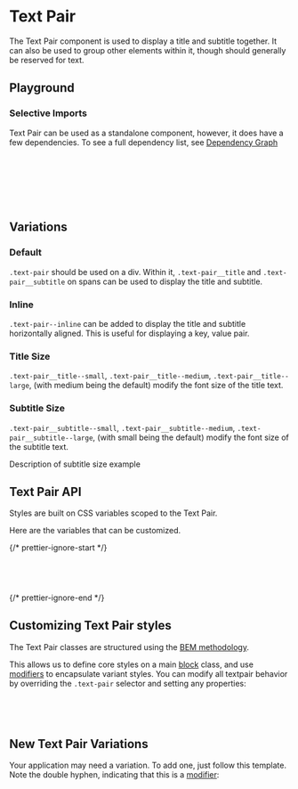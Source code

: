 
<Meta of={TextPairStories} />

# Text Pair

<div
  dangerouslySetInnerHTML={{
    __html: createSourceCodeLink({ link: 'components/text_pair.css' }).outerHTML,
  }}
></div>

The Text Pair component is used to display a title and subtitle together. It can also be used to group other elements within it, though should generally be reserved for text.

## Playground

<Canvas of={TextPairStories.Default} />
<Controls of={TextPairStories.Default} />

### Selective Imports

Text Pair can be used as a standalone component, however, it does have a few dependencies. To see a full dependency list, see [Dependency Graph](?path=/docs/overview-selective-imports--docs#dependencies)

```css
// Depends on
@import '@rolemodel/optics/dist/scss/core/tokens';
@import '@rolemodel/optics/dist/scss/core/base';

// Component
@import '@rolemodel/optics/dist/scss/components/text_pair';
```

## Variations

### Default

`.text-pair` should be used on a div. Within it, `.text-pair__title` and `.text-pair__subtitle` on spans can be used to display the title and subtitle.

<Canvas of={TextPairStories.Default} />

### Inline

`.text-pair--inline` can be added to display the title and subtitle horizontally aligned. This is useful for displaying a key, value pair.

<Canvas of={TextPairStories.Inline} />

### Title Size

`.text-pair__title--small`, `.text-pair__title--medium`, `.text-pair__title--large`, (with medium being the default) modify the font size of the title text.

<Canvas of={TextPairStories.TitleSize} />

### Subtitle Size

`.text-pair__subtitle--small`, `.text-pair__subtitle--medium`, `.text-pair__subtitle--large`, (with small being the default) modify the font size of the subtitle text.

Description of subtitle size example

<Canvas of={TextPairStories.SubtitleSize} />

## Text Pair API

Styles are built on CSS variables scoped to the Text Pair.

Here are the variables that can be customized.

{/* prettier-ignore-start */}
```css
--_op-text-pair-font-size-small:
--_op-text-pair-font-size-medium:
--_op-text-pair-font-size-large:
```
{/* prettier-ignore-end */}

## Customizing Text Pair styles

<div
  dangerouslySetInnerHTML={{
    __html: createAlert({
      title: 'Important!',
      description: 'These patterns represent how to customize the style of the Text Pair for your project.',
    }).outerHTML,
  }}
></div>

The Text Pair classes are structured using the [BEM methodology](https://getbem.com/naming).

This allows us to define core styles on a main [block](https://getbem.com/naming/#block) class, and use [modifiers](https://getbem.com/naming/#modifier) to encapsulate variant styles. You can modify all textpair behavior by overriding the `.text-pair` selector and setting any properties:

```css
.text-pair {
  gap: var(--op-space-x-large);
}
```

## New Text Pair Variations

<div
  dangerouslySetInnerHTML={{
    __html: createAlert({
      title: 'Important!',
      description: 'These patterns represent how to create new variations of the Text Pair for your project.',
    }).outerHTML,
  }}
></div>

Your application may need a variation. To add one, just follow this template. Note the double hyphen, indicating that this is a [modifier](https://getbem.com/naming/#modifier):

```css
.text-pair--{name} {
  gap:
}
```
